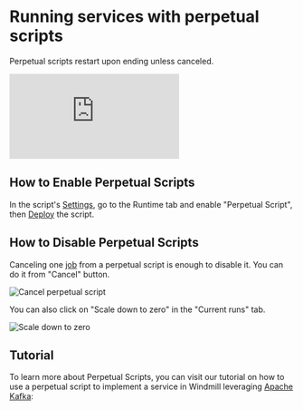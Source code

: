 
# Running services with perpetual scripts

Perpetual scripts restart upon ending unless canceled.

<iframe
	style={{ aspectRatio: '16/9' }}
	src="https://www.youtube.com/embed/5uw3JWiIFp0"
	title="Perpetual Scripts"
	frameBorder="0"
	allow="accelerometer; autoplay; clipboard-write; encrypted-media; gyroscope; picture-in-picture; web-share"
	allowFullScreen
	className="border-2 rounded-lg object-cover w-full dark:border-gray-800"
></iframe>

## How to Enable Perpetual Scripts

In the script's [Settings](./settings.mdx), go to the Runtime tab and enable "Perpetual Script", then [Deploy](../core_concepts/0_draft_and_deploy/index.mdx) the script.

## How to Disable Perpetual Scripts

Canceling one [job](../core_concepts/20_jobs/index.mdx) from a perpetual script is enough to disable it. You can do it from "Cancel" button.

![Cancel perpetual script](../assets/script_editor/cancel.png 'Cancel perpetual script')

You can also click on "Scale down to zero" in the "Current runs" tab.

![Scale down to zero](../assets/script_editor/scale_down_to_zero.png 'Scale down to zero')

## Tutorial

To learn more about Perpetual Scripts, you can visit our tutorial on how to use a perpetual script to implement a service in Windmill leveraging [Apache Kafka](https://kafka.apache.org/):

<div className="grid grid-cols-2 gap-6 mb-4">
	<DocCard
		title="Service script pattern in Windmill using Kafka"
		description="This example shows how to use a perpetual script to implement a service in Windmill leveraging Kafka."
		href="/blog/service-script-kafka"
	/>
</div>
